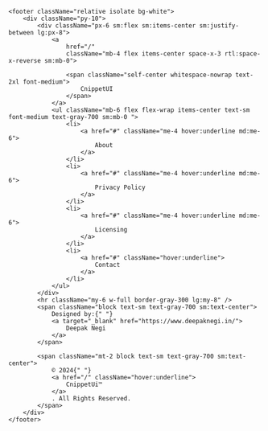 ```tsx
<footer className="relative isolate bg-white">
    <div className="py-10">
        <div className="px-6 sm:flex sm:items-center sm:justify-between lg:px-8">
            <a
                href="/"
                className="mb-4 flex items-center space-x-3 rtl:space-x-reverse sm:mb-0">

                <span className="self-center whitespace-nowrap text-2xl font-medium">
                    CnippetUI
                </span>
            </a>
            <ul className="mb-6 flex flex-wrap items-center text-sm font-medium text-gray-700 sm:mb-0 ">
                <li>
                    <a href="#" className="me-4 hover:underline md:me-6">
                        About
                    </a>
                </li>
                <li>
                    <a href="#" className="me-4 hover:underline md:me-6">
                        Privacy Policy
                    </a>
                </li>
                <li>
                    <a href="#" className="me-4 hover:underline md:me-6">
                        Licensing
                    </a>
                </li>
                <li>
                    <a href="#" className="hover:underline">
                        Contact
                    </a>
                </li>
            </ul>
        </div>
        <hr className="my-6 w-full border-gray-300 lg:my-8" />
        <span className="block text-sm text-gray-700 sm:text-center">
            Designed by:{" "}
            <a target="_blank" href="https://www.deepaknegi.in/">
                Deepak Negi
            </a>
        </span>

        <span className="mt-2 block text-sm text-gray-700 sm:text-center">
            © 2024{" "}
            <a href="/" className="hover:underline">
                CnippetUi™
            </a>
            . All Rights Reserved.
        </span>
    </div>
</footer>
```